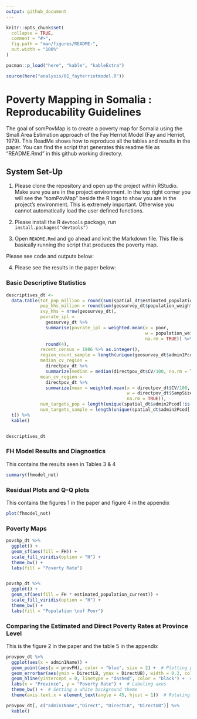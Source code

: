 ```yaml
---
output: github_document
---
```


<!-- README.md is generated from README.Rmd. Please edit that file -->

```r
knitr::opts_chunk$set(
  collapse = TRUE,
  comment = "#>",
  fig.path = "man/figures/README-",
  out.width = "100%"
)

pacman::p_load("here", "kable", "kableExtra")

source(here("analysis/01_fayherriotmodel.R"))

```

# Poverty Mapping in Somalia : Reproducability Guidelines

<!-- badges: start -->
<!-- badges: end -->

The goal of somPovMap is to create a poverty map for Somalia using the Small Area Estimation approach of the Fay Herriot Model (Fay and Herriot, 1979). This ReadMe shows how to reproduce all the tables and results in the paper. You can find the script that generates this readme file as "README.Rmd" in this github working directory. 

## System Set-Up
1)  Please clone the repository and open up the project within RStudio.
    Make sure you are in the project environment. In the top right corner
    you will see the "somPovMap" beside the R logo to show you are in the
    project's environment. This is extremely important. Otherwise you 
    cannot automatically load the user defined functions. 

2)  Please install the R `devtools` package, run
    `install.packages("devtools")`

3) Open `README.Rmd` and go ahead and knit the Markdown file. This file is basically
running the script that produces the poverty map. 

Please see code and outputs below: 


4) Please see the results in the paper below: 

### Basic Descriptive Statistics
```r

descriptives_dt <- 
  data.table(tot_pop_million = round(sum(spatial_dt$estimated_population_current, na.rm = TRUE)/1e6, 1),
             pop_hhs_million = round(sum(geosurvey_dt$population_weight, na.rm = TRUE)/1e6, 1),
             svy_hhs = nrow(geosurvey_dt),
             povrate_ipl = 
               geosurvey_dt %>%
               summarise(povrate_ipl = weighted.mean(x = poor,
                                                     w = population_weight,
                                                     na.rm = TRUE)) %>%
               round(4),
             recent_census = 1986 %>% as.integer(),
             region_count_sample = length(unique(geosurvey_dt$admin1Pcod[!is.na(geosurvey_dt$admin1Pcod)])),
             median_cv_region = 
               directpov_dt %>%
               summarize(median = median(directpov_dt$CV/100, na.rm = TRUE)),
             mean_cv_region = 
               directpov_dt %>%
               summarize(mean = weighted.mean(x = directpov_dt$CV/100, 
                                              w = directpov_dt$SampSize,
                                              na.rm = TRUE)),
             num_targets_pop = length(unique(spatial_dt$admin2Pcod[!is.na(spatial_dt$admin2Pcod)])),
             num_targets_sample = length(unique(spatial_dt$admin2Pcod[!is.na(spatial_dt$admin2Pcod)]))) %>%
  t() %>%
  kable()


descriptives_dt

```

    
### FH Model Results and Diagnostics
This contains the results seen in Tables 3 & 4

```r

summary(fhmodel_not)

```


### Residual Plots and Q-Q plots
This contains the figures 1 in the paper and figure 4 in the appendix


```r

plot(fhmodel_not)

```




### Poverty Maps
```r

povshp_dt %>%
  ggplot() +
  geom_sf(aes(fill = FH)) +
  scale_fill_viridis(option = "H") +
  theme_bw() +
  labs(fill = "Poverty Rate")


povshp_dt %>%
  ggplot() +
  geom_sf(aes(fill = FH * estimated_population_current)) +
  scale_fill_viridis(option = "H") +
  theme_bw() +
  labs(fill = "Population \nof Poor")


```


### Comparing the Estimated and Direct Poverty Rates at Province Level
This is the figure 2 in the paper and the table 5 in the appendix

```r

provpov_dt %>%
  ggplot(aes(x = admin1Name)) +
  geom_point(aes(y = provFH), color = "blue", size = 2) +  # Plotting provFH
  geom_errorbar(aes(ymin = DirectLB, ymax = DirectUB), width = 0.2, color = "red") +  # Error bars for DirectLB and DirectUB
  geom_hline(yintercept = 0, linetype = "dashed", color = "black") +  # Adding a horizontal line at y = 0
  labs(x = "Province", y = "Poverty Rate") +  # Labeling axes
  theme_bw() +  # Setting a white background theme
  theme(axis.text.x = element_text(angle = 45, hjust = 1))  # Rotating x-axis labels for better readability

provpov_dt[, c("admin1Name","Direct", "DirectLB", "DirectUB")] %>%
  kable()

```
